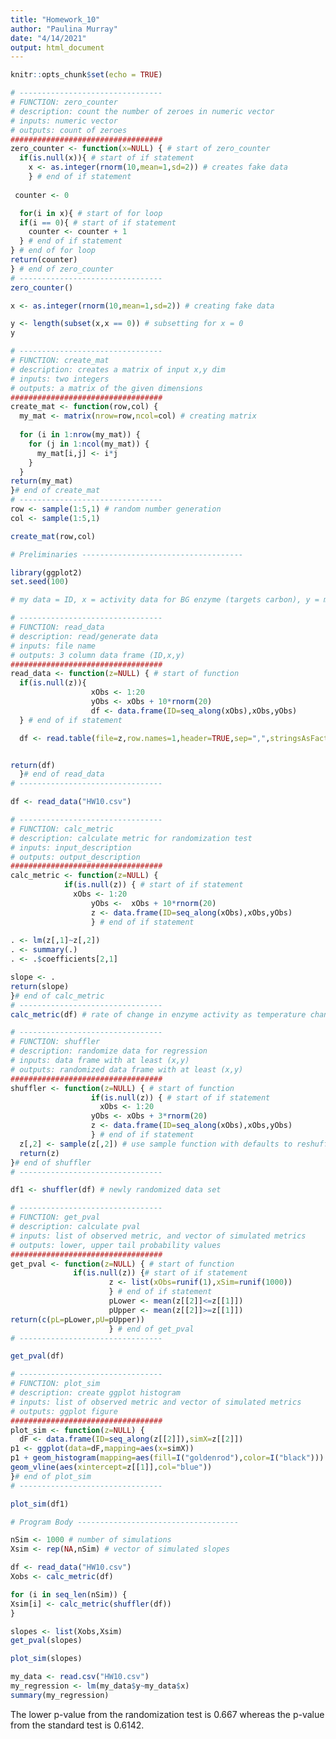 ```yaml
---
title: "Homework_10"
author: "Paulina Murray"
date: "4/14/2021"
output: html_document
---
```


```r
knitr::opts_chunk$set(echo = TRUE)
```

```r

# --------------------------------
# FUNCTION: zero_counter
# description: count the number of zeroes in numeric vector
# inputs: numeric vector
# outputs: count of zeroes
##################################
zero_counter <- function(x=NULL) { # start of zero_counter
  if(is.null(x)){ # start of if statement
    x <- as.integer(rnorm(10,mean=1,sd=2)) # creates fake data
    } # end of if statement
  
 counter <- 0

  for(i in x){ # start of for loop
  if(i == 0){ # start of if statement
    counter <- counter + 1
  } # end of if statement
} # end of for loop
return(counter)
} # end of zero_counter
# --------------------------------
zero_counter()

```

```r
x <- as.integer(rnorm(10,mean=1,sd=2)) # creating fake data

y <- length(subset(x,x == 0)) # subsetting for x = 0
y

```

```r

# --------------------------------
# FUNCTION: create_mat
# description: creates a matrix of input x,y dim
# inputs: two integers
# outputs: a matrix of the given dimensions
##################################
create_mat <- function(row,col) { 
  my_mat <- matrix(nrow=row,ncol=col) # creating matrix
 
  for (i in 1:nrow(my_mat)) {
    for (j in 1:ncol(my_mat)) {
      my_mat[i,j] <- i*j 
    }
  }
return(my_mat)
}# end of create_mat
# --------------------------------
row <- sample(1:5,1) # random number generation
col <- sample(1:5,1)

create_mat(row,col)

```

```r

# Preliminaries ------------------------------------

library(ggplot2)
set.seed(100)

# my data = ID, x = activity data for BG enzyme (targets carbon), y = mean_temp

# --------------------------------
# FUNCTION: read_data
# description: read/generate data
# inputs: file name
# outputs: 3 column data frame (ID,x,y)
##################################
read_data <- function(z=NULL) { # start of function
  if(is.null(z)){
                  xObs <- 1:20
                  yObs <- xObs + 10*rnorm(20)
                  df <- data.frame(ID=seq_along(xObs),xObs,yObs)
  } # end of if statement

  df <- read.table(file=z,row.names=1,header=TRUE,sep=",",stringsAsFactors=FALSE)


return(df)
  }# end of read_data
# --------------------------------

df <- read_data("HW10.csv")

# --------------------------------
# FUNCTION: calc_metric
# description: calculate metric for randomization test
# inputs: input_description
# outputs: output_description
##################################
calc_metric <- function(z=NULL) {
            if(is.null(z)) { # start of if statement
              xObs <- 1:20
                  yObs <-  xObs + 10*rnorm(20)
                  z <- data.frame(ID=seq_along(xObs),xObs,yObs)
                  } # end of if statement
  
. <- lm(z[,1]~z[,2])
. <- summary(.)
. <- .$coefficients[2,1]

slope <- .
return(slope)
}# end of calc_metric
# --------------------------------
calc_metric(df) # rate of change in enzyme activity as temperature changes

# --------------------------------
# FUNCTION: shuffler
# description: randomize data for regression
# inputs: data frame with at least (x,y)
# outputs: randomized data frame with at least (x,y)
##################################
shuffler <- function(z=NULL) { # start of function
                  if(is.null(z)) { # start of if statement
                    xObs <- 1:20
                  yObs <- xObs + 3*rnorm(20)
                  z <- data.frame(ID=seq_along(xObs),xObs,yObs)
                  } # end of if statement
  z[,2] <- sample(z[,2]) # use sample function with defaults to reshuffle column
  return(z)
}# end of shuffler
# --------------------------------

df1 <- shuffler(df) # newly randomized data set

# --------------------------------
# FUNCTION: get_pval
# description: calculate pval
# inputs: list of observed metric, and vector of simulated metrics
# outputs: lower, upper tail probability values
##################################
get_pval <- function(z=NULL) { # start of function
              if(is.null(z)) {# start of if statement 
                      z <- list(xObs=runif(1),xSim=runif(1000))
                      } # end of if statement
                      pLower <- mean(z[[2]]<=z[[1]])
                      pUpper <- mean(z[[2]]>=z[[1]])
return(c(pL=pLower,pU=pUpper))
                      } # end of get_pval
# --------------------------------

get_pval(df)

# --------------------------------
# FUNCTION: plot_sim
# description: create ggplot histogram
# inputs: list of observed metric and vector of simulated metrics
# outputs: ggplot figure
##################################
plot_sim <- function(z=NULL) {
  dF <- data.frame(ID=seq_along(z[[2]]),simX=z[[2]])
p1 <- ggplot(data=dF,mapping=aes(x=simX))
p1 + geom_histogram(mapping=aes(fill=I("goldenrod"),color=I("black"))) +
geom_vline(aes(xintercept=z[[1]],col="blue")) 
}# end of plot_sim
# --------------------------------

plot_sim(df1)

# Program Body ------------------------------------

nSim <- 1000 # number of simulations
Xsim <- rep(NA,nSim) # vector of simulated slopes

df <- read_data("HW10.csv")
Xobs <- calc_metric(df)

for (i in seq_len(nSim)) {
Xsim[i] <- calc_metric(shuffler(df))
}

slopes <- list(Xobs,Xsim)
get_pval(slopes)

plot_sim(slopes)

```

```r

my_data <- read.csv("HW10.csv")
my_regression <- lm(my_data$y~my_data$x)
summary(my_regression)

```

The lower p-value from the randomization test is 0.667 whereas the p-value from the standard test is 0.6142. 
